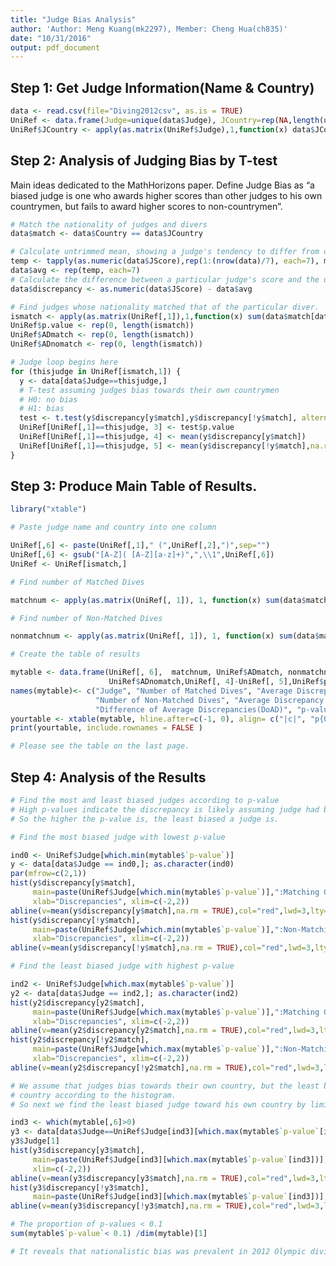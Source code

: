 ---
title: "Judge Bias Analysis"
author: 'Author: Meng Kuang(mk2297), Member: Cheng Hua(ch835)'
date: "10/31/2016"
output: pdf_document
---
## Step 1: Get Judge Information(Name & Country)

```{r ref}
data <- read.csv(file="Diving2012csv", as.is = TRUE)
UniRef <- data.frame(Judge=unique(data$Judge), JCountry=rep(NA,length(unique(data$Judge))))
UniRef$JCountry <- apply(as.matrix(UniRef$Judge),1,function(x) data$JCountry[which(data$Judge==x)[1]])
```

## Step 2: Analysis of Judging Bias by T-test

Main ideas dedicated to the MathHorizons paper. Define Judge Bias as "a biased judge is one who awards higher scores than other judges to his own countrymen, but fails to award higher scores to non-countrymen".
```{r diving}
# Match the nationality of judges and divers
data$match <- data$Country == data$JCountry

# Calculate untrimmed mean, showing a judge's tendency to differ from other judges
temp <- tapply(as.numeric(data$JScore),rep(1:(nrow(data)/7), each=7), mean) 
data$avg <- rep(temp, each=7)
# Calculate the difference between a particular judge's score and the untrimmed mean 
data$discrepancy <- as.numeric(data$JScore) - data$avg

# Find judges whose nationality matched that of the particular diver.
ismatch <- apply(as.matrix(UniRef[,1]),1,function(x) sum(data$match[data$Judge==x])>0)
UniRef$p.value <- rep(0, length(ismatch))
UniRef$ADmatch <- rep(0, length(ismatch))
UniRef$ADnomatch <- rep(0, length(ismatch))

# Judge loop begins here
for (thisjudge in UniRef[ismatch,1]) {
  y <- data[data$Judge==thisjudge,]
  # T-test assuming judges bias towards their own countrymen
  # H0: no bias
  # H1: bias
  test <- t.test(y$discrepancy[y$match],y$discrepancy[!y$match], alternative="great")
  UniRef[UniRef[,1]==thisjudge, 3] <- test$p.value
  UniRef[UniRef[,1]==thisjudge, 4] <- mean(y$discrepancy[y$match])
  UniRef[UniRef[,1]==thisjudge, 5] <- mean(y$discrepancy[!y$match],na.rm = TRUE)
}

```

## Step 3: Produce Main Table of Results. 
```{r table, message=TRUE,results="asis" , echo= TRUE}
library("xtable")

# Paste judge name and country into one column

UniRef[,6] <- paste(UniRef[,1]," (",UniRef[,2],")",sep="")
UniRef[,6] <- gsub("[A-Z]( [A-Z][a-z]+)",",\\1",UniRef[,6])
UniRef <- UniRef[ismatch,]

# Find number of Matched Dives

matchnum <- apply(as.matrix(UniRef[, 1]), 1, function(x) sum(data$match[data$Judge==x]))

# Find number of Non-Matched Dives

nonmatchnum <- apply(as.matrix(UniRef[, 1]), 1, function(x) sum(data$match[data$Judge!= x]))

# Create the table of results

mytable <- data.frame(UniRef[, 6],  matchnum, UniRef$ADmatch, nonmatchnum,
                      UniRef$ADnomatch,UniRef[, 4]-UniRef[, 5],UniRef$p.value)
names(mytable)<- c("Judge", "Number of Matched Dives", "Average Discrepancy for Matched Dives",
                   "Number of Non-Matched Dives", "Average Discrepancy for Non-Matched Dives",
                   "Difference of Average Discrepancies(DoAD)", "p-value")
yourtable <- xtable(mytable, hline.after=c(-1, 0), align= c("|c|", "p{0.3\\textwidth}|", "p{0.07\\textwidth}|", "p{0.1\\textwidth}|", "p{0.1\\textwidth}|", "p{0.1\\textwidth}|", "p{0.1\\textwidth}|", "p{0.05\\textwidth}|"))
print(yourtable, include.rownames = FALSE )

# Please see the table on the last page.
```

## Step 4: Analysis of the Results
```{r}
# Find the most and least biased judges according to p-value
# High p-values indicate the discrepancy is likely assuming judge had been unbiased.
# So the higher the p-value is, the least biased a judge is.

# Find the most biased judge with lowest p-value

ind0 <- UniRef$Judge[which.min(mytable$`p-value`)]
y <- data[data$Judge == ind0,]; as.character(ind0)
par(mfrow=c(2,1))
hist(y$discrepancy[y$match],
     main=paste(UniRef$Judge[which.min(mytable$`p-value`)],":Matching Groups"),
     xlab="Discrepancies", xlim=c(-2,2))
abline(v=mean(y$discrepancy[y$match],na.rm = TRUE),col="red",lwd=3,lty=3)
hist(y$discrepancy[!y$match],
     main=paste(UniRef$Judge[which.min(mytable$`p-value`)],":Non-Matching Groups"),
     xlab="Discrepancies", xlim=c(-2,2))
abline(v=mean(y$discrepancy[!y$match],na.rm = TRUE),col="red",lwd=3,lty=3)

# Find the least biased judge with highest p-value

ind2 <- UniRef$Judge[which.max(mytable$`p-value`)]
y2 <- data[data$Judge == ind2,]; as.character(ind2)
hist(y2$discrepancy[y2$match],
     main=paste(UniRef$Judge[which.max(mytable$`p-value`)],":Matching Groups"),
     xlab="Discrepancies", xlim=c(-2,2))
abline(v=mean(y2$discrepancy[y2$match],na.rm = TRUE),col="red",lwd=3,lty=3)
hist(y2$discrepancy[!y2$match],
     main=paste(UniRef$Judge[which.max(mytable$`p-value`)],":Non-Matching Groups"),
     xlab="Discrepancies", xlim=c(-2,2))
abline(v=mean(y2$discrepancy[!y2$match],na.rm = TRUE),col="red",lwd=3,lty=3)

# We assume that judges bias towards their own country, but the least biased judge is not biased toward his matching 
# country according to the histogram.
# So next we find the least biased judge toward his own country by limiting DoAd > 0

ind3 <- which(mytable[,6]>0)
y3 <- data[data$Judge==UniRef$Judge[ind3][which.max(mytable$`p-value`[ind3])],]; 
y3$Judge[1]
hist(y3$discrepancy[y3$match],
     main=paste(UniRef$Judge[ind3][which.max(mytable$`p-value`[ind3])],":Matching Groups"), xlab="Discrepancies", 
     xlim=c(-2,2))
abline(v=mean(y3$discrepancy[y3$match],na.rm = TRUE),col="red",lwd=3,lty=3)
hist(y3$discrepancy[!y3$match],
     main=paste(UniRef$Judge[ind3][which.max(mytable$`p-value`[ind3])],":Non-Matching Groups"), xlab="Discrepancies", xlim=c(-2,2) )
abline(v=mean(y3$discrepancy[!y3$match],na.rm = TRUE),col="red",lwd=3,lty=3)

# The proportion of p-values < 0.1
sum(mytable$`p-value`< 0.1) /dim(mytable)[1]

# It reveals that nationalistic bias was prevalent in 2012 Olympic diving Competition
```

